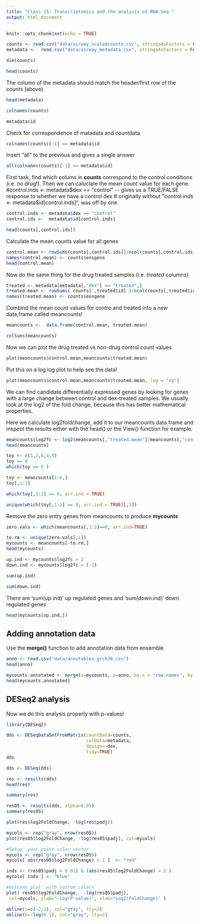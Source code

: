 ```yaml
---
title: "Class 15: Transcriptomics and the analysis of RNA-Seq "
output: html_document
---
```


```r
knitr::opts_chunk$set(echo = TRUE)
```

```r
counts <- read.csv("data/airway_scaledcounts.csv", stringsAsFactors = FALSE)
metadata <-  read.csv("data/airway_metadata.csv", stringsAsFactors = FALSE)
```

```r
dim(counts)
```

```r
head(counts)
```

The column of the metadata should match the header/first row of the counts (above). 
```r
head(metadata)
```

```r
colnames(counts)
```

```r
metadata$id
```


Check for correspondence of matadata and countdata 
```r
colnames(counts)[-1] == metadata$id
```


Insert "all" to the previous and gives a single answer
```r
all(colnames(counts)[-1] == metadata$id)
```


First task, find which colums in **counts** correspond to the control conditions (i.e. no drug!). Then we can caluclate the mean count value for each gene.
#control.inds <- metadata$dex == "control" -- gives us a TRUE/FALSE response to whether we have a control dex 
# originally without "control.inds <-  metadata$id[control.inds]", was off by one 
```r
control.inds <- metadata$dex == "control"
control.ids <-  metadata$id[control.inds]

head(counts[,control.ids])
```

Calculate the mean counts value for all genes 
```r
control.mean <- rowSums(counts[,control.ids])/ncol(counts[,control.ids])
names(control.mean) <- counts$ensgene
head(control.mean)
```


Now do the same thing for the drug treated samples (i.e. *treated* columns)
```r
treated <- metadata[metadata[,"dex"] == "treated",]
treated.mean <- rowSums( counts[ ,treated$id] )/ncol(counts[,treated$id]) 
names(treated.mean) <- counts$ensgene

```

Combind the mean count values for contro and treated into a new data,frame called meancounts!
```r
meancounts <-  data.frame(control.mean, treated.mean)
```

```r
colSums(meancounts)
```

Now we can plot the drug treated vs non-drug control count values 
```r
plot(meancounts$control.mean,meancounts$treated.mean)
```

Put this on a log log plot to help see the data!
```r
plot(meancounts$control.mean,meancounts$treated.mean, log = "xy")
```


We can find candidate differentially expressed genes by looking for genes with a large change between control and dex-treated samples. We usually look at the log2 of the fold change, because this has better mathematical properties.

Here we calculate log2foldchange, add it to our meancounts data.frame and inspect the results either with the head() or the View() function for example.

```r
meancounts$log2fc <- log2(meancounts[,"treated.mean"]/meancounts[,"control.mean"])
head(meancounts)
```

```r
toy <- c(1,2,0,4,0)
toy == 0
which(toy == 0 )
```

```r
toy <- meancounts[1:6,]
toy[,1:2]
```
```r
which(toy[,1:2] == 0, arr.ind = TRUE)
```

```r
unique(which(toy[,1:2] == 0, arr.ind = TRUE)[,1])
```

Remove the zero entry genes from meancounts to produce **mycounts**
```r
zero.vals <- which(meancounts[,1:2]==0, arr.ind=TRUE)

to.rm <- unique(zero.vals[,1])
mycounts <- meancounts[-to.rm,]
head(mycounts)
```

```r
up.ind <- mycounts$log2fc > 2
down.ind <- mycounts$log2fc < (-2)
```

```r
sum(up.ind)
```

```r
sum(down.ind)
```



There are 'sum(up.ind)' up regulated genes and 'sum(down.ind)' down regulated genes 

```r
head(mycounts[up.ind,])
```

## Adding annotation data 

Use the **merge()** function to add annotation data from ensemble 

```r
anno <- read.csv("data/annotables_grch38.csv")
head(anno)
```

```r
mycounts.annotated <- merge(x=mycounts, y=anno, by.x = "row.names", by.y ="ensgene")
head(mycounts.annotated) 
```

## DESeq2 analysis

Now we do this analysis properly with p-values!

```r
library(DESeq2)
```


```r
dds <- DESeqDataSetFromMatrix(countData=counts, 
                              colData=metadata, 
                              design=~dex, 
                              tidy=TRUE)
dds
```

```r
dds <- DESeq(dds)
```

```r
res <- results(dds)
head(res)
```

```r
summary(res)
```




```r
res05 <- results(dds, alpha=0.05)
summary(res05)
```


```r
plot(res$log2FoldChange, -log(res$padj))
```

```r
mycols <- rep("gray", nrow(res05))
plot(res05$log2FoldChange, -log(res05$padj), col=mycols)
```



```r
#Setup  your point color vector 
mycols <- rep("gray", nrow(res05))
mycols[ abs(res05$log2FoldChange) > 2 ]  <- "red" 

inds <- (res05$padj < 0.01) & (abs(res05$log2FoldChange) > 2 )
mycols[ inds ] <- "blue"

#Volcano plot  with custom colors 
plot( res05$log2FoldChange,  -log(res05$padj), 
 col=mycols, ylab="-Log(P-value)", xlab="Log2(FoldChange)" )

abline(v=c(-2,2), col="gray", lty=2)
abline(h=-log(0.1), col="gray", lty=2)
```





